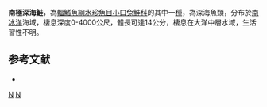 {{Speciesbox 
| status = NE
| status_system = IUCN3.1
| taxon = Bathylagus antarcticus 
| authority =  [[Günther|Günther]], 1878
| synonyms = *''Bathylagus glacialis'', Regan, 1913
}}

'''南極深海鮭'''，為[[輻鰭魚綱|輻鰭魚綱]][[水珍魚目|水珍魚目]][[小口兔鮭科|小口兔鮭科]]的其中一[[種|種]]，為深海魚類，分布於[[南冰洋|南冰洋]]海域，棲息深度0-4000公尺，體長可達14公分，棲息在大洋中層水域，生活習性不明。

==参考文献==
*{{FishBase_species|genus=Bathylagus|species=antarcticus|year=2015|month=8}}

{{Taxonbar|from=Q2417599}}

[[Category:深海鮭屬|N]]
[[Category:1878年描述的魚類|N]]